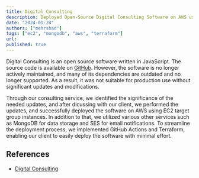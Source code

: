 ```yaml
---
title: Digital Consulting
description: Deployed Open-Source Digital Consulting Software on AWS using EC2 target group instances, MongoDB for data storage, and SES for email notifications. Implemented GitHub Actions and Terraform for easy deployment.
date: "2024-01-24"
authors: ["mehrshad"]
tags: ["ec2", "mongodb", "aws", "terraform"]
url:
published: true
---
```


Digital Consulting is an open source software written in JavaScript. The source code is
available on [GitHub](https://github.com/DemocraciaEnRed/consultas-digitales).
However, the software is no longer actively maintained, and many of its dependencies are
outdated and no longer supported. As a result, it was not suitable for production use
without significant updates and modifications.

Through our consulting service, we identified the significance of the needed updates, and after dicussing
with our client, we performed the updates, and successfully deployed the software on AWS using EC2 target group instances.
In addition to that, we utilized various other services such as MongoDB for data storage and SES for
email notifications. To streamline the deployment process, we implemented GitHub Actions and Terraform,
enabling our client to easily deploy the software with minimal effort.

## References

- [Digital Consulting](https://consultasdigitales.democraciaenred.org/)
